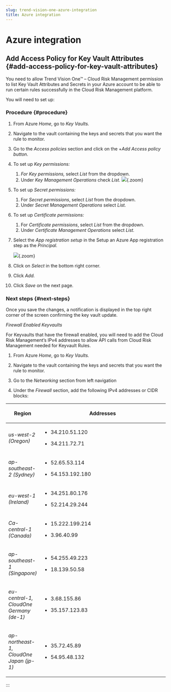 ```yaml
---
slug: trend-vision-one-azure-integration
title: Azure integration
---
```

# Azure integration

## Add Access Policy for Key Vault Attributes {#add-access-policy-for-key-vault-attributes}

You need to allow Trend Vision One™ – Cloud Risk Management permission to list Key Vault Attributes and Secrets in your Azure account to be able to run certain rules successfully in the Cloud Risk Management platform.

You will need to set up:

### Procedure {#procedure}

1.  From Azure *Home*, go to *Key Vaults.*

2.  Navigate to the vault containing the keys and secrets that you want the rule to monitor.

3.  Go to the *Access policies* section and click on the +*Add Access policy button.*

4.  To set up *Key permissions:*

    1.  *For Key permissions,* select *List* from the dropdown.
    2.  Under *Key Management Operations* check *List.* ![](/images/step-4=ad7fb167-b2ed-47c8-9509-894c40ccfdc0.webp){.zoom}

5.  To set up *Secret permissions:*

    1.  For *Secret permissions*, select *List* from the dropdown.
    2.  Under *Secret Management Operations* select *List.*

6.  To set up *Certificate permissions:*

    1.  For *Certificate permissions*, select *List* from the dropdown.
    2.  Under *Certificate Management Operations* select *List.*

7.  Select the *App registration setup* in the Setup an Azure App registration step as the *Principal.*

    ![](/images/step-6=87c34a14-a7e5-4296-ad87-26048ceb2c61.webp){.zoom}

8.  Click on *Select* in the bottom right corner.

9.  Click *Add.*

10. Click *Save* on the next page.

### Next steps {#next-steps}

Once you save the changes, a notification is displayed in the top right corner of the screen confirming the key vault update.

*Firewall Enabled Keyvaults*

For Keyvaults that have the firewall enabled, you will need to add the Cloud Risk Management’s IPv4 addresses to allow API calls from Cloud Risk Management needed for Keyvault Rules.

1.  From Azure *Home*, go to *Key Vaults.*

2.  Navigate to the vault containing the keys and secrets that you want the rule to monitor.

3.  Go to the *Networking* section from left navigation

4.  Under the *Firewall* section, add the following IPv4 addresses or CIDR blocks:

<table>
<colgroup>
<col style="width: 17%" />
<col style="width: 83%" />
</colgroup>
<thead>
<tr>
<th><p>Region</p></th>
<th><p>Addresses</p></th>
</tr>
</thead>
<tbody>
<tr>
<td><p><em>us-west-2 (Oregon)</em></p></td>
<td><ul>
<li><p>34.210.51.120</p></li>
<li><p>34.211.72.71</p></li>
</ul></td>
</tr>
<tr>
<td><p><em>ap-southeast-2 (Sydney)</em></p></td>
<td><ul>
<li><p>52.65.53.114</p></li>
<li><p>54.153.192.180</p></li>
</ul></td>
</tr>
<tr>
<td><p><em>eu-west-1 (Ireland)</em></p></td>
<td><ul>
<li><p>34.251.80.176</p></li>
<li><p>52.214.29.244</p></li>
</ul></td>
</tr>
<tr>
<td><p><em>Ca-central-1 (Canada)</em></p></td>
<td><ul>
<li><p>15.222.199.214</p></li>
<li><p>3.96.40.99</p></li>
</ul></td>
</tr>
<tr>
<td><p><em>ap-southeast-1 (Singapore)</em></p></td>
<td><ul>
<li><p>54.255.49.223</p></li>
<li><p>18.139.50.58</p></li>
</ul></td>
</tr>
<tr>
<td><p><em>eu-central-1, CloudOne Germany (de-1)</em></p></td>
<td><ul>
<li><p>3.68.155.86</p></li>
<li><p>35.157.123.83</p></li>
</ul></td>
</tr>
<tr>
<td><p><em>ap-northeast-1, CloudOne Japan (jp-1)</em></p></td>
<td><ul>
<li><p>35.72.45.89</p></li>
<li><p>54.95.48.132</p></li>
</ul></td>
</tr>
</tbody>
</table>
:::
